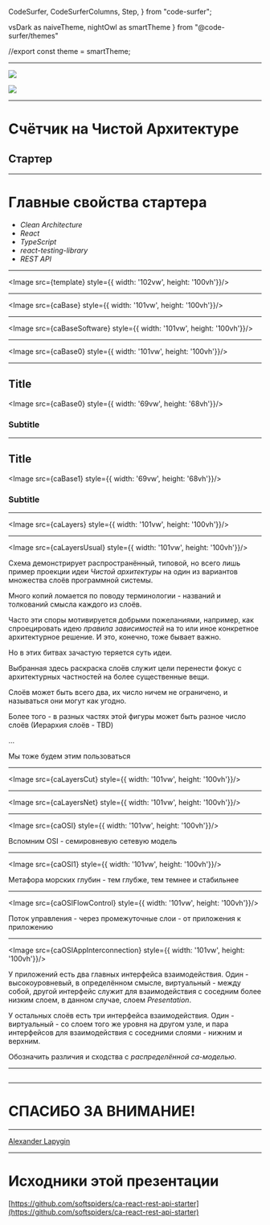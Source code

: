 
  CodeSurfer,
  CodeSurferColumns,
  Step,
} from "code-surfer";

  vsDark as naiveTheme,
  nightOwl as smartTheme
} from "@code-surfer/themes"


//export const theme = smartTheme;






<Head>
  <title>Счётчик на Чистой Архитектуре</title>
</Head>

---

![](https://avatars0.githubusercontent.com/u/58282225?s=400&u=1877c06c2227806421484a23980e2ca123e3fa32&v=4)

![](https://avatars2.githubusercontent.com/u/47443457?s=400&u=dea74cc01b657d63400a5c36ea0b50975d7f7ef4&v=4)

---

# Счётчик на Чистой Архитектуре
## Стартер

---

# Главные свойства стартера

- *Clean Architecture*
- *React*
- *TypeScript*
- *react-testing-library*
- *REST API*

---

<Image src={template} style={{ width: '102vw', height: '100vh'}}/>

---

<Image src={caBase} style={{ width: '101vw', height: '100vh'}}/>

---

<Image src={caBaseSoftware} style={{ width: '101vw', height: '100vh'}}/>

---

<Image src={caBase0} style={{ width: '101vw', height: '100vh'}}/>

---

## Title

<Image src={caBase0} style={{ width: '69vw', height: '68vh'}}/>

### Subtitle

---

## Title

<Image src={caBase1} style={{ width: '69vw', height: '68vh'}}/>


### Subtitle

---

<Image src={caLayers} style={{ width: '101vw', height: '100vh'}}/>

---

<Image src={caLayersUsual} style={{ width: '101vw', height: '100vh'}}/>

<Notes>

Схема демонстрирует распространённый, типовой, но всего лишь пример проекции идеи *Чистой архитектуры* на один из
вариантов множества слоёв программной системы.

Много копий ломается по поводу терминологии - названий и толкований смысла каждого из слоёв.

Часто эти споры мотивируется добрыми пожеланиями, например, как спроецировать идею *правила зависимостей* на то или иное
конкретное архитектурное решение. И это, конечно, тоже бывает важно.

Но в этих битвах зачастую теряется суть идеи.

Выбранная здесь раскраска слоёв служит цели перенести фокус с архитектурных частностей на более существенные вещи.

Слоёв может быть всего два, их число ничем не ограничено, и называться они могут как угодно.

Более того - в разных частях этой фигуры может быть разное число слоёв (Иерархия слоёв - TBD) 
 
...

Мы тоже будем этим пользоваться

</Notes>

---

<Image src={caLayersCut} style={{ width: '101vw', height: '100vh'}}/>

---

<Image src={caLayersNet} style={{ width: '101vw', height: '100vh'}}/>

---

<Image src={caOSI} style={{ width: '101vw', height: '100vh'}}/>

<Notes>

Вспомним OSI - семировневую сетевую модель

</Notes>

---

<Image src={caOSI1} style={{ width: '101vw', height: '100vh'}}/>

<Notes>

Метафора морских глубин - тем глубже, тем темнее и стабильнее

</Notes>

---

<Image src={caOSIFlowControl} style={{ width: '101vw', height: '100vh'}}/>

<Notes>

Поток управления - через промежуточные слои - от приложения к приложению

</Notes>

---

<Image src={caOSIAppInterconnection} style={{ width: '101vw', height: '100vh'}}/>

<Notes>

У приложений есть два главных интерфейса взаимодействия. Один - высокоуровневый, в определённом смысле, виртуальный -
между собой, другой интерфейс служит для взаимодействия с соседним более низким слоем, в данном случае, слоем
*Presentation*.

У остальных слоёв есть три интерфейса взаимодействия. Один - виртуальный - со слоем того же уровня на другом узле, и
пара интерфейсов для взаимодействия с соседними слоями - нижним и верхним. 

Обозначить различия и сходства с *распределённой ca-моделью*.

</Notes>

---

<CodeSurferColumns themes={[myTheme]}>

<Step>

```ts file=../../src/index.tsx title="Counter"
```

</Step>

</CodeSurferColumns>

---

# СПАСИБО ЗА ВНИМАНИЕ!

---

[Alexander Lapygin](https://github.com/AlexanderLapygin)

---

# Исходники этой презентации

[https://github.com/softspiders/ca-react-rest-api-starter](https://github.com/softspiders/ca-react-rest-api-starter)
